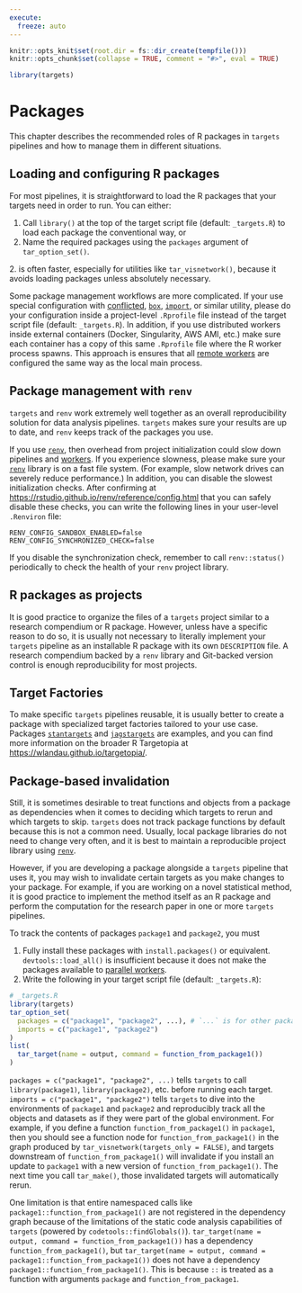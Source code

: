 ```yaml
---
execute:
  freeze: auto
---
```


```r
knitr::opts_knit$set(root.dir = fs::dir_create(tempfile()))
knitr::opts_chunk$set(collapse = TRUE, comment = "#>", eval = TRUE)
```

```r
library(targets)
```

# Packages {#packages}

This chapter describes the recommended roles of R packages in `targets` pipelines and how to manage them in different situations.

## Loading and configuring R packages

For most pipelines, it is straightforward to load the R packages that your targets need in order to run. You can either:

1. Call `library()` at the top of the target script file (default: `_targets.R`) to load each package the conventional way, or
2. Name the required packages using the `packages` argument of `tar_option_set()`. 

2\. is often faster, especially for utilities like `tar_visnetwork()`, because it avoids loading packages unless absolutely necessary.

Some package management workflows are more complicated. If your use special configuration with [conflicted](https://github.com/r-lib/conflicted), [`box`](https://klmr.me/box/), [`import`](https://import.rticulate.org/), or similar utility, please do your configuration inside a project-level `.Rprofile` file instead of the target script file (default: `_targets.R`). In addition, if you use distributed workers inside external containers (Docker, Singularity, AWS AMI, etc.) make sure each container has a copy of this same `.Rprofile` file where the R worker process spawns. This approach is ensures that all [remote workers](#hpc) are configured the same way as the local main process.

## Package management with `renv`

`targets` and `renv` work extremely well together as an overall reproducibility solution for data analysis pipelines. `targets` makes sure your results are up to date, and `renv` keeps track of the packages you use.

If you use [`renv`](https://rstudio.github.io/renv/), then overhead from project initialization could slow down pipelines and [workers](#hpc). If you experience slowness, please make sure your [`renv`](https://rstudio.github.io/renv/) library is on a fast file system. (For example, slow network drives can severely reduce performance.) In addition, you can disable the slowest initialization checks. After confirming at <https://rstudio.github.io/renv/reference/config.html> that you can safely disable these checks, you can write the following lines in your user-level `.Renviron` file:

```
RENV_CONFIG_SANDBOX_ENABLED=false
RENV_CONFIG_SYNCHRONIZED_CHECK=false
```

If you disable the synchronization check, remember to call `renv::status()` periodically to check the health of your `renv` project library.

## R packages as projects

It is good practice to organize the files of a `targets` project similar to a research compendium or R package. However, unless have a specific reason to do so, it is usually not necessary to literally implement your `targets` pipeline as an installable R package with its own `DESCRIPTION` file. A research compendium backed by a `renv` library and Git-backed version control is enough reproducibility for most projects.

## Target Factories

To make specific `targets` pipelines reusable, it is usually better to create a package with specialized target factories tailored to your use case. Packages [`stantargets`](https://docs.ropensci.org/stantargets/) and [`jagstargets`](https://wlandau.github.io/jagstargets/) are examples, and you can find more information on the broader R Targetopia at <https://wlandau.github.io/targetopia/>.

## Package-based invalidation

Still, it is sometimes desirable to treat functions and objects from a package as dependencies when it comes to deciding which targets to rerun and which targets to skip. `targets` does not track package functions by default because this is not a common need. Usually, local package libraries do not need to change very often, and it is best to maintain a reproducible project library using [`renv`](https://rstudio.github.io/renv/articles/renv.html).

However, if you are developing a package alongside a `targets` pipeline that uses it, you may wish to invalidate certain targets as you make changes to your package. For example, if you are working on a novel statistical method, it is good practice to implement the method itself as an R package and perform the computation for the research paper in one or more `targets` pipelines.

To track the contents of packages `package1` and `package2`, you must

1. Fully install these packages with `install.packages()` or equivalent. `devtools::load_all()` is insufficient because it does not make the packages available to [parallel workers](#hpc).
2. Write the following in your target script file (default: `_targets.R`):


```r
# _targets.R
library(targets)
tar_option_set(
  packages = c("package1", "package2", ...), # `...` is for other packages.
  imports = c("package1", "package2")
)
list(
  tar_target(name = output, command = function_from_package1())
)
```

`packages = c("package1", "package2", ...)` tells `targets` to call `library(package1)`, `library(package2)`, etc. before running each target. `imports = c("package1", "package2")` tells `targets` to dive into the environments of `package1` and `package2` and reproducibly track all the objects and datasets as if they were part of the global environment. For example, if you define a function `function_from_package1()` in `package1`, then you should see a function node for `function_from_package1()` in the graph produced by `tar_visnetwork(targets_only = FALSE)`, and targets downstream of `function_from_package1()` will invalidate if you install an update to `package1` with a new version of `function_from_package1()`. The next time you call `tar_make()`, those invalidated targets will automatically rerun.

One limitation is that entire namespaced calls like `package1::function_from_package1()` are not registered in the dependency graph because of the limitations of the static code analysis capabilities of `targets` (powered by `codetools::findGlobals()`). `tar_target(name = output, command = function_from_package1())` has a dependency `function_from_package1()`, but `tar_target(name = output, command = package1::function_from_package1())` does not have a dependency `package1::function_from_package1()`. This is because `::` is treated as a function with arguments `package` and `function_from_package1`.
